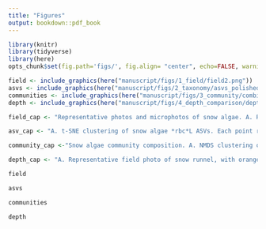```yaml
---
title: "Figures"
output: bookdown::pdf_book
---
```


```r
library(knitr)
library(tidyverse)
library(here)
opts_chunk$set(fig.path='figs/', fig.align= "center", echo=FALSE, warning=FALSE, message=FALSE)
```



```r
field <- include_graphics(here("manuscript/figs/1_field/field2.png"))
asvs <- include_graphics(here("manuscript/figs/2_taxonomy/asvs_polished.png"))
communities <- include_graphics(here("manuscript/figs/3_community/combined_fig_3.png"))
depth <- include_graphics(here("manuscript/figs/4_depth_comparison/depth_fig.png"))

field_cap <- "Representative photos and microphotos of snow algae. A. Red snow bloom above treeline, sample G1.1. B. Green snow hidden below surface, same sample site as S9. C. Bronze snow spots below trees. D. Red snow containing \\emph{Sanguina nivaloides} (Sn) and //emph{Chlainomonas rubra} (Cr) morphologies. All scale bars 30 um. E. Orange-green snow containing \\emph{Chloromonas krienitzii} (Ck) and \\emph{Chloromonas cf. nivalis} (Cn). F. Snow algae from green snow, including \\emph{Chloromonas cf. brevispina} (Cb) and \\emph{Chlainomonas rubra} (Cr)."

asv_cap <- "A. t-SNE clustering of snow algae *rbc*L ASVs. Each point represents an ASV, and is colored by taxonomic assignment, and sized by total relative abundance. OTU labels are superimposed on clusters. B. MDS clustering of the same ASVs as in A, showing genetic distnaces between ASVs. Stress = 0.13"

community_cap <-"Snow algae community composition. A. NMDS clustering of snow algae sample UniFrac, colored by elevation. B. Relative abundance barplot of OTUs present in snow algae samples. Y-axis is ordered from lowest to highest sample elevation."

depth_cap <- "A. Representative field photo of snow runnel, with orange on surface and green below. B. Microphoto of orange snow on surface of sample S9.1. C. Microphoto of snow algae below surface of sample S9.1. D. Relative abundance barplot of OTUs in three snow runnels. Sample H2.10 depth and surface samples were taken 1 week apart, other depth/surface pairs are from the same date."
```



```r
field
```
```r
asvs
```

```r
communities
```

```r
depth
```
